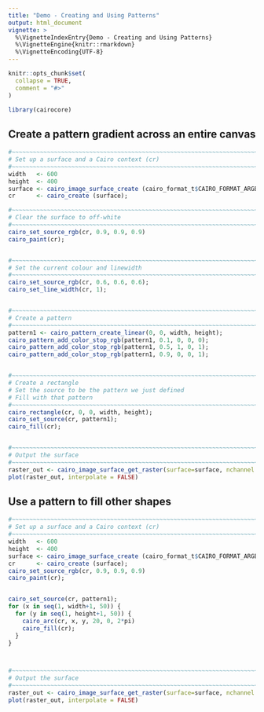```yaml
---
title: "Demo - Creating and Using Patterns"
output: html_document
vignette: >
  %\VignetteIndexEntry{Demo - Creating and Using Patterns}
  %\VignetteEngine{knitr::rmarkdown}
  %\VignetteEncoding{UTF-8}
---
```


```r
knitr::opts_chunk$set(
  collapse = TRUE,
  comment = "#>"
)
```

```r
library(cairocore)
```


## Create a pattern gradient across an entire canvas

```r
#~~~~~~~~~~~~~~~~~~~~~~~~~~~~~~~~~~~~~~~~~~~~~~~~~~~~~~~~~~~~~~~~~~~~~~~~~~~~~
# Set up a surface and a Cairo context (cr)
#~~~~~~~~~~~~~~~~~~~~~~~~~~~~~~~~~~~~~~~~~~~~~~~~~~~~~~~~~~~~~~~~~~~~~~~~~~~~~
width   <- 600
height  <- 400
surface <- cairo_image_surface_create (cairo_format_t$CAIRO_FORMAT_ARGB32, width, height);
cr      <- cairo_create (surface);

#~~~~~~~~~~~~~~~~~~~~~~~~~~~~~~~~~~~~~~~~~~~~~~~~~~~~~~~~~~~~~~~~~~~~~~~~~~~~~
# Clear the surface to off-white
#~~~~~~~~~~~~~~~~~~~~~~~~~~~~~~~~~~~~~~~~~~~~~~~~~~~~~~~~~~~~~~~~~~~~~~~~~~~~~
cairo_set_source_rgb(cr, 0.9, 0.9, 0.9) 
cairo_paint(cr);


#~~~~~~~~~~~~~~~~~~~~~~~~~~~~~~~~~~~~~~~~~~~~~~~~~~~~~~~~~~~~~~~~~~~~~~~~~~~~~
# Set the current colour and linewidth
#~~~~~~~~~~~~~~~~~~~~~~~~~~~~~~~~~~~~~~~~~~~~~~~~~~~~~~~~~~~~~~~~~~~~~~~~~~~~~
cairo_set_source_rgb(cr, 0.6, 0.6, 0.6);
cairo_set_line_width(cr, 1);


#~~~~~~~~~~~~~~~~~~~~~~~~~~~~~~~~~~~~~~~~~~~~~~~~~~~~~~~~~~~~~~~~~~~~~~~~~~~~~
# Create a pattern
#~~~~~~~~~~~~~~~~~~~~~~~~~~~~~~~~~~~~~~~~~~~~~~~~~~~~~~~~~~~~~~~~~~~~~~~~~~~~~
pattern1 <- cairo_pattern_create_linear(0, 0, width, height);
cairo_pattern_add_color_stop_rgb(pattern1, 0.1, 0, 0, 0);
cairo_pattern_add_color_stop_rgb(pattern1, 0.5, 1, 0, 1);
cairo_pattern_add_color_stop_rgb(pattern1, 0.9, 0, 0, 1);


#~~~~~~~~~~~~~~~~~~~~~~~~~~~~~~~~~~~~~~~~~~~~~~~~~~~~~~~~~~~~~~~~~~~~~~~~~~~~~
# Create a rectangle
# Set the source to be the pattern we just defined
# Fill with that pattern
#~~~~~~~~~~~~~~~~~~~~~~~~~~~~~~~~~~~~~~~~~~~~~~~~~~~~~~~~~~~~~~~~~~~~~~~~~~~~~
cairo_rectangle(cr, 0, 0, width, height);
cairo_set_source(cr, pattern1);
cairo_fill(cr);


#~~~~~~~~~~~~~~~~~~~~~~~~~~~~~~~~~~~~~~~~~~~~~~~~~~~~~~~~~~~~~~~~~~~~~~~~~~~~~
# Output the surface
#~~~~~~~~~~~~~~~~~~~~~~~~~~~~~~~~~~~~~~~~~~~~~~~~~~~~~~~~~~~~~~~~~~~~~~~~~~~~~
raster_out <- cairo_image_surface_get_raster(surface=surface, nchannel = 3)
plot(raster_out, interpolate = FALSE)
```




## Use a pattern to fill other shapes

```r
#~~~~~~~~~~~~~~~~~~~~~~~~~~~~~~~~~~~~~~~~~~~~~~~~~~~~~~~~~~~~~~~~~~~~~~~~~~~~~
# Set up a surface and a Cairo context (cr)
#~~~~~~~~~~~~~~~~~~~~~~~~~~~~~~~~~~~~~~~~~~~~~~~~~~~~~~~~~~~~~~~~~~~~~~~~~~~~~
width   <- 600
height  <- 400
surface <- cairo_image_surface_create (cairo_format_t$CAIRO_FORMAT_ARGB32, width, height);
cr      <- cairo_create (surface);
cairo_set_source_rgb(cr, 0.9, 0.9, 0.9) 
cairo_paint(cr);


cairo_set_source(cr, pattern1);
for (x in seq(1, width+1, 50)) {
  for (y in seq(1, height+1, 50)) {
    cairo_arc(cr, x, y, 20, 0, 2*pi)
    cairo_fill(cr);
  }
}



#~~~~~~~~~~~~~~~~~~~~~~~~~~~~~~~~~~~~~~~~~~~~~~~~~~~~~~~~~~~~~~~~~~~~~~~~~~~~~
# Output the surface
#~~~~~~~~~~~~~~~~~~~~~~~~~~~~~~~~~~~~~~~~~~~~~~~~~~~~~~~~~~~~~~~~~~~~~~~~~~~~~
raster_out <- cairo_image_surface_get_raster(surface=surface, nchannel = 3)
plot(raster_out, interpolate = FALSE)
```














